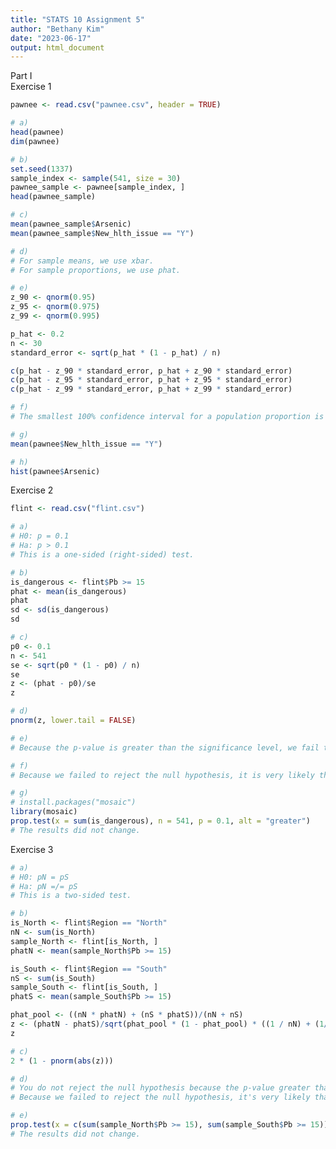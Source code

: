 ```yaml
---
title: "STATS 10 Assignment 5"
author: "Bethany Kim"
date: "2023-06-17"
output: html_document
---
```

Part I\
Exercise 1\
```r
pawnee <- read.csv("pawnee.csv", header = TRUE)

# a)
head(pawnee)
dim(pawnee)

# b)
set.seed(1337)
sample_index <- sample(541, size = 30)
pawnee_sample <- pawnee[sample_index, ]
head(pawnee_sample)

# c)
mean(pawnee_sample$Arsenic)
mean(pawnee_sample$New_hlth_issue == "Y")

# d)
# For sample means, we use xbar.
# For sample proportions, we use phat.

# e)
z_90 <- qnorm(0.95)
z_95 <- qnorm(0.975)
z_99 <- qnorm(0.995)

p_hat <- 0.2
n <- 30
standard_error <- sqrt(p_hat * (1 - p_hat) / n)

c(p_hat - z_90 * standard_error, p_hat + z_90 * standard_error)
c(p_hat - z_95 * standard_error, p_hat + z_95 * standard_error)
c(p_hat - z_99 * standard_error, p_hat + z_99 * standard_error)

# f)
# The smallest 100% confidence interval for a population proportion is (0, 1).

# g)
mean(pawnee$New_hlth_issue == "Y")

# h)
hist(pawnee$Arsenic)
```

Exercise 2\
```r
flint <- read.csv("flint.csv")

# a)
# H0: p = 0.1
# Ha: p > 0.1
# This is a one-sided (right-sided) test.

# b)
is_dangerous <- flint$Pb >= 15
phat <- mean(is_dangerous)
phat
sd <- sd(is_dangerous)
sd

# c)
p0 <- 0.1
n <- 541
se <- sqrt(p0 * (1 - p0) / n)
se
z <- (phat - p0)/se
z

# d)
pnorm(z, lower.tail = FALSE)

# e)
# Because the p-value is greater than the significance level, we fail to reject the null hypothesis. We cannot conclude that the proportion of dangerous lead levels in Flint is greater than 10%.

# f)
# Because we failed to reject the null hypothesis, it is very likely that the true proportion is not greater than 10%, so we should tell the EPA that they probably don't need to take remediation action.

# g)
# install.packages("mosaic")
library(mosaic)
prop.test(x = sum(is_dangerous), n = 541, p = 0.1, alt = "greater")
# The results did not change.
```

Exercise 3\
```r
# a)
# H0: pN = pS
# Ha: pN =/= pS
# This is a two-sided test.

# b)
is_North <- flint$Region == "North"
nN <- sum(is_North)
sample_North <- flint[is_North, ]
phatN <- mean(sample_North$Pb >= 15)

is_South <- flint$Region == "South"
nS <- sum(is_South)
sample_South <- flint[is_South, ]
phatS <- mean(sample_South$Pb >= 15)

phat_pool <- ((nN * phatN) + (nS * phatS))/(nN + nS)
z <- (phatN - phatS)/sqrt(phat_pool * (1 - phat_pool) * ((1 / nN) + (1/nS)))
z

# c)
2 * (1 - pnorm(abs(z)))

# d)
# You do not reject the null hypothesis because the p-value greater than the significance level. You would see a test statistic at least as extreme as the one we found 31% of the time if the null hypothesis was true.
# Because we failed to reject the null hypothesis, it's very likely that there isn't much of a difference in the proportion of dangerous lead levels in the North and in the South.

# e)
prop.test(x = c(sum(sample_North$Pb >= 15), sum(sample_South$Pb >= 15)), n = c(nN, nS), alt = "two.sided")
# The results did not change.
```
